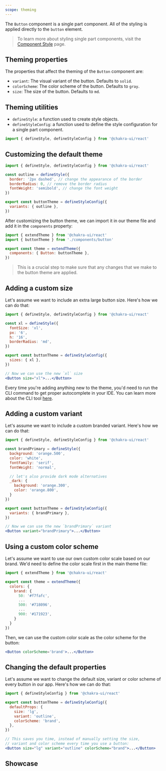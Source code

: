 ```yaml
---
scope: theming
---
```



The `Button` component is a single part component. All of the styling is applied
directly to the `button` element.

> To learn more about styling single part components, visit the
> [Component Style](/docs/styled-system/component-style#styling-single-part-components)
> page.

## Theming properties

The properties that affect the theming of the `Button` component are:

- `variant`: The visual variant of the button. Defaults to `solid`.
- `colorScheme`: The color scheme of the button. Defaults to `gray`.
- `size`: The size of the button. Defaults to `md`.

## Theming utilities

- `defineStyle`: a function used to create style objects.
- `defineStyleConfig`: a function used to define the style configuration for a
  single part component.

```jsx 
import { defineStyle, defineStyleConfig } from '@chakra-ui/react'
```

## Customizing the default theme

```jsx 
import { defineStyle, defineStyleConfig } from '@chakra-ui/react'

const outline = defineStyle({
  border: '2px dashed', // change the appearance of the border
  borderRadius: 0, // remove the border radius
  fontWeight: 'semibold', // change the font weight
})

export const buttonTheme = defineStyleConfig({
  variants: { outline },
})
```

After customizing the button theme, we can import it in our theme file and add
it in the `components` property:

```jsx 
import { extendTheme } from '@chakra-ui/react'
import { buttonTheme } from './components/button'

export const theme = extendTheme({
  components: { Button: buttonTheme },
})
```

> This is a crucial step to make sure that any changes that we make to the
> button theme are applied.

## Adding a custom size

Let's assume we want to include an extra large button size. Here's how we can do
that:

```jsx 
import { defineStyle, defineStyleConfig } from '@chakra-ui/react'

const xl = defineStyle({
  fontSize: 'xl',
  px: '6',
  h: '16',
  borderRadius: 'md',
})

export const buttonTheme = defineStyleConfig({
  sizes: { xl },
})

// Now we can use the new `xl` size
<Button size="xl">...</Button>
```

Every time you're adding anything new to the theme, you'd need to run the CLI
command to get proper autocomplete in your IDE. You can learn more about the CLI
tool [here](/docs/styled-system/cli).

## Adding a custom variant

Let's assume we want to include a custom branded variant. Here's how we can do
that:

```jsx 
import { defineStyle, defineStyleConfig } from '@chakra-ui/react'

const brandPrimary = defineStyle({
  background: 'orange.500',
  color: 'white',
  fontFamily: 'serif',
  fontWeight: 'normal',

  // let's also provide dark mode alternatives
  _dark: {
    background: 'orange.300',
    color: 'orange.800',
  }
})

export const buttonTheme = defineStyleConfig({
  variants: { brandPrimary },
})

// Now we can use the new `brandPrimary` variant
<Button variant="brandPrimary">...</Button>
```

## Using a custom color scheme

Let's assume we want to use our own custom color scale based on our brand. We'd
need to define the color scale first in the main theme file:

```jsx 
import { extendTheme } from '@chakra-ui/react'

export const theme = extendTheme({
  colors: {
    brand: {
      50: '#f7fafc',
      ...
      500: '#718096',
      ...
      900: '#171923',
    }
  }
})
```

Then, we can use the custom color scale as the color scheme for the button:

```jsx 
<Button colorScheme='brand'>...</Button>
```

## Changing the default properties

Let's assume we want to change the default size, variant or color scheme of
every button in our app. Here's how we can do that:

```jsx 
import { defineStyleConfig } from '@chakra-ui/react'

export const buttonTheme = defineStyleConfig({
  defaultProps: {
    size: 'lg',
    variant: 'outline',
    colorScheme: 'brand',
  },
})

// This saves you time, instead of manually setting the size,
// variant and color scheme every time you use a button:
<Button size="lg" variant="outline" colorScheme="brand">...</Button>
```

## Showcase

<Showcase />